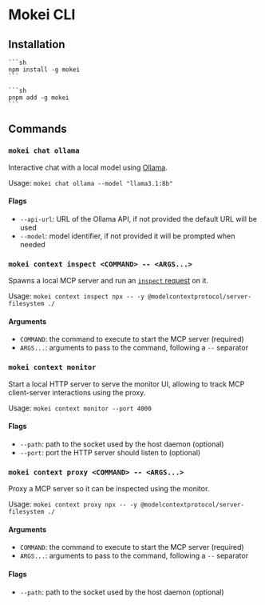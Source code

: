 
# Mokei CLI

## Installation

<Tabs groupId="package-manager">
  <TabItem value="npm" label="npm" default>
    
    ```sh
    npm install -g mokei
    ```

  </TabItem>
  <TabItem value="pnpm">
  
    ```sh
    pnpm add -g mokei
    ```
  
  </TabItem>
</Tabs>

## Commands

### `mokei chat ollama`

Interactive chat with a local model using [Ollama](https://ollama.com/).

Usage: `mokei chat ollama --model "llama3.1:8b"`

#### Flags

- `--api-url`: URL of the Ollama API, if not provided the default URL will be used
- `--model`: model identifier, if not provided it will be prompted when needed

### `mokei context inspect <COMMAND> -- <ARGS...>`

Spawns a local MCP server and run an [`inspect` request](https://spec.modelcontextprotocol.io/specification/2024-11-05/basic/lifecycle/#initialization) on it.

Usage: `mokei context inspect npx -- -y @modelcontextprotocol/server-filesystem ./`

#### Arguments

- `COMMAND`: the command to execute to start the MCP server (required)
- `ARGS...`: arguments to pass to the command, following a `--` separator

### `mokei context monitor`

Start a local HTTP server to serve the monitor UI, allowing to track MCP client-server interactions using the proxy.

Usage: `mokei context monitor --port 4000`

#### Flags

- `--path`: path to the socket used by the host daemon (optional)
- `--port`: port the HTTP server should listen to (optional)

### `mokei context proxy <COMMAND> -- <ARGS...>`

Proxy a MCP server so it can be inspected using the monitor.

Usage: `mokei context proxy npx -- -y @modelcontextprotocol/server-filesystem ./`

#### Arguments

- `COMMAND`: the command to execute to start the MCP server (required)
- `ARGS...`: arguments to pass to the command, following a `--` separator

#### Flags

- `--path`: path to the socket used by the host daemon (optional)
